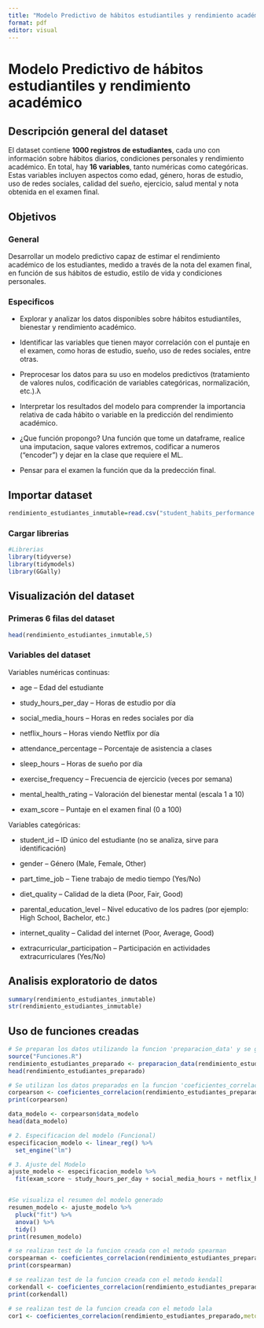 ```yaml
---
title: "Modelo Predictivo de hábitos estudiantiles y rendimiento académico"
format: pdf
editor: visual
---
```


# Modelo Predictivo de hábitos estudiantiles y rendimiento académico

## Descripción general del dataset

El dataset contiene **1000 registros de estudiantes**, cada uno con información sobre hábitos diarios, condiciones personales y rendimiento académico. En total, hay **16 variables**, tanto numéricas como categóricas. Estas variables incluyen aspectos como edad, género, horas de estudio, uso de redes sociales, calidad del sueño, ejercicio, salud mental y nota obtenida en el examen final.

\newpage

## Objetivos

### General

Desarrollar un modelo predictivo capaz de estimar el rendimiento académico de los estudiantes, medido a través de la nota del examen final, en función de sus hábitos de estudio, estilo de vida y condiciones personales.

### Especificos

-   Explorar y analizar los datos disponibles sobre hábitos estudiantiles, bienestar y rendimiento académico.

-   Identificar las variables que tienen mayor correlación con el puntaje en el examen, como horas de estudio, sueño, uso de redes sociales, entre otras.

-   Preprocesar los datos para su uso en modelos predictivos (tratamiento de valores nulos, codificación de variables categóricas, normalización, etc.).λ

-   Interpretar los resultados del modelo para comprender la importancia relativa de cada hábito o variable en la predicción del rendimiento académico.

-   ¿Que función propongo? Una función que tome un dataframe, realice una imputacion, saque valores extremos, codificar a numeros ("encoder") y dejar en la clase que requiere el ML.

-   Pensar para el examen la función que da la predección final.

\newpage

## Importar dataset

```r
rendimiento_estudiantes_inmutable=read.csv("student_habits_performance.csv")
```

### Cargar librerias

```r
#Librerias
library(tidyverse)
library(tidymodels)
library(GGally)
```

\newpage

## Visualización del dataset

### Primeras 6 filas del dataset

```r
head(rendimiento_estudiantes_inmutable,5)
```

\newpage

### Variables del dataset

Variables numéricas continuas:

-   age – Edad del estudiante

-   study_hours_per_day – Horas de estudio por día

-   social_media_hours – Horas en redes sociales por día

-   netflix_hours – Horas viendo Netflix por día

-   attendance_percentage – Porcentaje de asistencia a clases

-   sleep_hours – Horas de sueño por día

-   exercise_frequency – Frecuencia de ejercicio (veces por semana)

-   mental_health_rating – Valoración del bienestar mental (escala 1 a 10)

-   exam_score – Puntaje en el examen final (0 a 100)

Variables categóricas:

-   student_id – ID único del estudiante (no se analiza, sirve para identificación)

-   gender – Género (Male, Female, Other)

-   part_time_job – Tiene trabajo de medio tiempo (Yes/No)

-   diet_quality – Calidad de la dieta (Poor, Fair, Good)

-   parental_education_level – Nivel educativo de los padres (por ejemplo: High School, Bachelor, etc.)

-   internet_quality – Calidad del internet (Poor, Average, Good)

-   extracurricular_participation – Participación en actividades extracurriculares (Yes/No)

\newpage

## Analisis exploratorio de datos

```r
summary(rendimiento_estudiantes_inmutable)
str(rendimiento_estudiantes_inmutable)
```

\newpage

## Uso de funciones creadas

```r
# Se preparan los datos utilizando la funcion 'preparacion_data' y se guardan en 'rendimiento_estudiantes_preparado'
source("Funciones.R")
rendimiento_estudiantes_preparado <- preparacion_data(rendimiento_estudiantes_inmutable)
head(rendimiento_estudiantes_preparado)
```

\newpage

```r
# Se utilizan los datos preparados en la funcion 'coeficientes_correlacion' y se imprimen los resultados
corpearson <- coeficientes_correlacion(rendimiento_estudiantes_preparado,metodo = "pearson")
print(corpearson)
```

\newpage

```r
data_modelo <- corpearson$data_modelo
head(data_modelo)
```

```r
# 2. Especificacion del modelo (Funcional)
especificacion_modelo <- linear_reg() %>% 
  set_engine("lm")
```

```r
# 3. Ajuste del Modelo
ajuste_modelo <- especificacion_modelo %>% 
  fit(exam_score ~ study_hours_per_day + social_media_hours + netflix_hours  + attendance_percentage + sleep_hours  + exercise_frequency   + mental_health_rating  , data = rendimiento_estudiantes_preparado)



```

```r
#Se visualiza el resumen del modelo generado
resumen_modelo <- ajuste_modelo %>% 
  pluck("fit") %>% 
  anova() %>% 
  tidy()
print(resumen_modelo)

```

```r
# se realizan test de la funcion creada con el metodo spearman
corspearman <- coeficientes_correlacion(rendimiento_estudiantes_preparado,metodo = "spearman")
print(corspearman)
```

```r
# se realizan test de la funcion creada con el metodo kendall
corkendall <- coeficientes_correlacion(rendimiento_estudiantes_preparado,metodo = "kendall")
print(corkendall)
```

```r
# se realizan test de la funcion creada con el metodo lala
cor1 <- coeficientes_correlacion(rendimiento_estudiantes_preparado,metodo = "lala")
```
